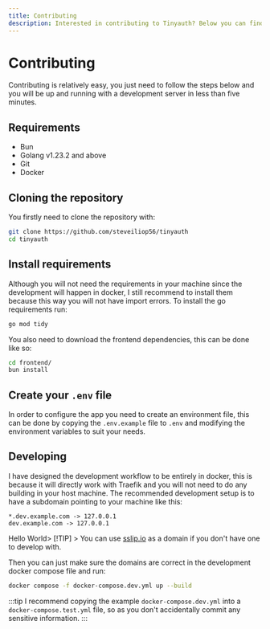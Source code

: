 ```yaml
---
title: Contributing
description: Interested in contributing to Tinyauth? Below you can find how.
---
```


# Contributing

Contributing is relatively easy, you just need to follow the steps below and you will be up and running with a development server in less than five minutes.

## Requirements

- Bun
- Golang v1.23.2 and above
- Git
- Docker

## Cloning the repository

You firstly need to clone the repository with:

```sh
git clone https://github.com/steveiliop56/tinyauth
cd tinyauth
```

## Install requirements

Although you will not need the requirements in your machine since the development will happen in docker, I still recommend to install them because this way you will not have import errors. To install the go requirements run:

```sh
go mod tidy
```

You also need to download the frontend dependencies, this can be done like so:

```sh
cd frontend/
bun install
```

## Create your `.env` file

In order to configure the app you need to create an environment file, this can be done by copying the `.env.example` file to `.env` and modifying the environment variables to suit your needs.

## Developing

I have designed the development workflow to be entirely in docker, this is because it will directly work with Traefik and you will not need to do any building in your host machine. The recommended development setup is to have a subdomain pointing to your machine like this:

```
*.dev.example.com -> 127.0.0.1
dev.example.com -> 127.0.0.1
```

<Callout type="tip">Hello World</Callout>> [!TIP] > You can use
[sslip.io](https://sslip.io) as a domain if you don't have one to develop with.

Then you can just make sure the domains are correct in the development docker compose file and run:

```sh
docker compose -f docker-compose.dev.yml up --build
```

:::tip
I recommend copying the example `docker-compose.dev.yml` into a `docker-compose.test.yml` file, so as you don't accidentally commit any sensitive information.
:::
